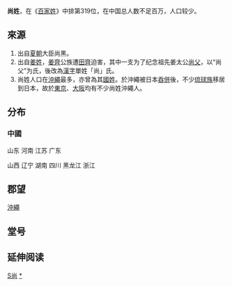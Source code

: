 {{unreferenced|time=2013-05-12T02:45:20+00:00}}
{{姓氏
|姓氏=尚
|拼音=Shàng
|中国大陆=Shang
|台湾=Shang
|香港=Sheung
|澳门=Seong
|新加坡=
|马来西亚=
|越南=Thượng
|韩国=
|反切=
|同音字=
|堂号=
|郡望=[[上党郡|上党郡]]
}}

'''尚姓'''，在《[[百家姓|百家姓]]》中排第319位，在中国总人数不足百万，人口较少。

== 來源 ==
#出自[[夏朝|夏朝]]大臣尚黑。
#出自[[姜姓|姜姓]]，[[姜齊|姜齊]]公族遭[[田齊|田齊]]迫害，其中一支为了纪念祖先姜太公[[尚父|尚父]]，以“尚父”为氏，後改為[[漢字|漢字]]單姓「尚」氏。
#尚姓人口在[[沖繩|沖繩]]最多，亦曾為其[[尚氏王朝|國姓]]。於沖繩被日本[[日本吞併琉球|吞併]]後，不少[[琉球族|琉球族]]移居到日本，故於[[東京|東京]]、[[大阪|大阪]]均有不少尚姓沖繩人。

==分布==
===中國===
山东
河南
江苏
广东

山西
辽宁
湖南
四川
黑龙江
浙江

==郡望==
[[沖繩|沖繩]]

==堂号==

== 延伸阅读 ==
{{Wikisource further reading}}

[[Category:漢姓|S尚]]
[[Category:尚姓|*]]